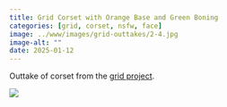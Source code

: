 ```yaml
---
title: Grid Corset with Orange Base and Green Boning
categories: [grid, corset, nsfw, face]
image: ../www/images/grid-outtakes/2-4.jpg
image-alt: ""
date: 2025-01-12
---
```


Outtake of corset from the [grid project](/posts/2025-01-27_grid-project.html).

![](../www/images/grid-outtakes/2-4.jpg)

